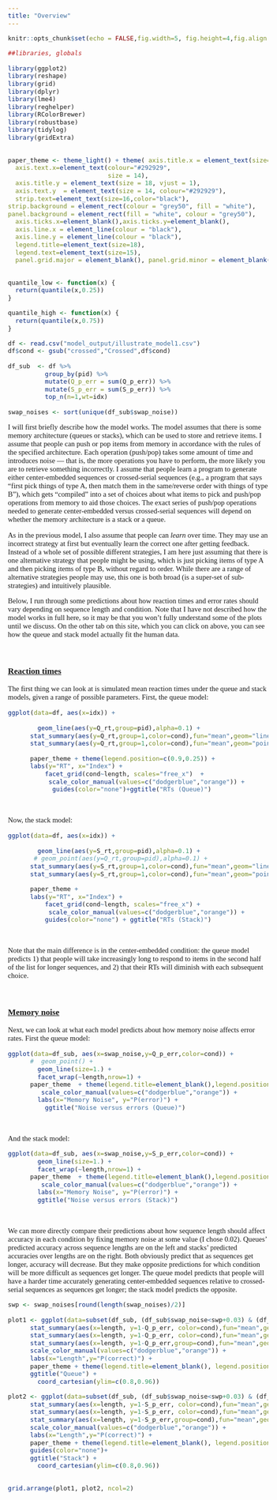 ```yaml
---
title: "Overview"
---
```


<style type="text/css">
  body{
  font-size: 11pt;
  font-family: times;
}
</style>



```r
knitr::opts_chunk$set(echo = FALSE,fig.width=5, fig.height=4,fig.align = "center",cache=TRUE)
```


```r
##libraries, globals

library(ggplot2)
library(reshape)
library(grid)
library(dplyr)
library(lme4)
library(reghelper)
library(RColorBrewer)
library(robustbase)
library(tidylog)
library(gridExtra)


paper_theme <- theme_light() + theme( axis.title.x = element_text(size=18),
  axis.text.x=element_text(colour="#292929", 
                           size = 14), 
  axis.title.y = element_text(size = 18, vjust = 1),
  axis.text.y  = element_text(size = 14, colour="#292929"),
  strip.text=element_text(size=16,color="black"),
strip.background = element_rect(colour = "grey50", fill = "white"),
panel.background = element_rect(fill = "white", colour = "grey50"),
  axis.ticks.x=element_blank(),axis.ticks.y=element_blank(),
  axis.line.x = element_line(colour = "black"), 
  axis.line.y = element_line(colour = "black"),
  legend.title=element_text(size=18),
  legend.text=element_text(size=15),
  panel.grid.major = element_blank(), panel.grid.minor = element_blank())


quantile_low <- function(x) {
  return(quantile(x,0.25))
}

quantile_high <- function(x) {
  return(quantile(x,0.75))
}


```



```r

df <- read.csv("model_output/illustrate_model1.csv")
df$cond <- gsub("crossed","Crossed",df$cond)

df_sub  <- df %>%
          group_by(pid) %>%
          mutate(Q_p_err = sum(Q_p_err)) %>%
          mutate(S_p_err = sum(S_p_err)) %>%
          top_n(n=1,wt=idx)

swap_noises <- sort(unique(df_sub$swap_noise))

```

I will first briefly describe how the model works. The model assumes that there is some memory architecture (queues or stacks), which can be used to store and retrieve items. I assume that people can push or pop items from memory in accordance with the rules of the specified architecture. Each operation (push/pop) takes some amount of time and introduces noise --- that is, the more operations you have to perform, the more likely you are to retrieve something incorrectly. I assume that people learn a program to generate either center-embedded sequences or crossed-serial sequences (e.g., a program that says "first pick things of type A, then match them in the same/reverse order with things of type B"), which gets "compiled" into a set of choices about what items to pick and push/pop operations from memory to aid those choices. The exact series of push/pop operations needed to generate center-embedded versus crossed-serial sequences will depend on whether the memory architecture is a stack or a queue. 

As in the previous model, I also assume that people can <i>learn</i> over time. They may use an incorrect strategy at first but eventually learn the correct one after getting feedback. Instead of a whole set of possible different strategies, I am here just assuming that there is one alternative strategy that people might be using, which is just picking items of type A and then picking items of type B, without regard to order. While there are a range of alternative strategies people may use, this one is both broad (is a super-set of sub-strategies) and intuitively plausible.

Below, I run through some predictions about how reaction times and error rates should vary depending on sequence length and condition. Note that I have not described how the model works in full here, so it may be that you won't fully understand some of the plots until we discuss. On the other tab on this site, which you can click on above, you can see how the queue and stack model actually fit the human data.


<br/> 

### <u>Reaction times</u>

The first thing we can look at is simulated mean reaction times under the queue and stack models, given a range of possible parameters. First, the queue model:
<br/> 


```r
ggplot(data=df, aes(x=idx)) +
      
        geom_line(aes(y=Q_rt,group=pid),alpha=0.1) +
      stat_summary(aes(y=Q_rt,group=1,color=cond),fun="mean",geom="line",size=1.1) +
      stat_summary(aes(y=Q_rt,group=1,color=cond),fun="mean",geom="point",size=1.) +

      paper_theme + theme(legend.position=c(0.9,0.25)) +
      labs(y="RT", x="Index") +
          facet_grid(cond~length, scales="free_x")  +
           scale_color_manual(values=c("dodgerblue","orange")) +
            guides(color="none")+ggtitle("RTs (Queue)")

```
<br/> 


Now, the stack model:
<br/> 

```r


ggplot(data=df, aes(x=idx)) +
      
        geom_line(aes(y=S_rt,group=pid),alpha=0.1) +
       # geom_point(aes(y=Q_rt,group=pid),alpha=0.1) +
      stat_summary(aes(y=S_rt,group=1,color=cond),fun="mean",geom="line",size=1.1) +
      stat_summary(aes(y=S_rt,group=1,color=cond),fun="mean",geom="point",size=1.) +

      paper_theme + 
      labs(y="RT", x="Index") +
          facet_grid(cond~length, scales="free_x") +
           scale_color_manual(values=c("dodgerblue","orange")) +
          guides(color="none") + ggtitle("RTs (Stack)")
```
<br/> 

Note that the main difference is in the center-embedded condition: the queue model predicts 1) that people will take increasingly long to respond to items in the second half of the list for longer sequences, and 2) that their RTs will diminish with each subsequent choice. 

<br/> 

### <u>Memory noise</u>

Next, we can look at what each model predicts about how memory noise affects error rates. First the queue model:
<br/> 

```r
ggplot(data=df_sub, aes(x=swap_noise,y=Q_p_err,color=cond)) +
      #  geom_point() +
        geom_line(size=1.) +
        facet_wrap(~length,nrow=1) +
      paper_theme  + theme(legend.title=element_blank(),legend.position=c(0.1,0.75)) +
         scale_color_manual(values=c("dodgerblue","orange")) +
        labs(x="Memory Noise", y="P(error)") +
          ggtitle("Noise versus errors (Queue)") 

```
<br/> 

And the stack model:
<br/> 

```r


ggplot(data=df_sub, aes(x=swap_noise,y=S_p_err,color=cond)) +
        geom_line(size=1.) +
        facet_wrap(~length,nrow=1) +
      paper_theme  + theme(legend.title=element_blank(),legend.position=c(0.1,0.75)) +
         scale_color_manual(values=c("dodgerblue","orange")) +
        labs(x="Memory Noise", y="P(error)") +
        ggtitle("Noise versus errors (Stack)") 


```
<br/> 

We can more directly compare their predictions about how sequence length should affect accuracy in each condition by fixing memory noise at some value (I chose 0.02). Queues' predicted accuracy across sequence lengths are on the left and stacks' predicted accuracies over lengths are on the right. Both obviously predict that as sequences get longer, accuracy will decrease. But they make opposite predictions for which condition will be more difficult as sequences get longer. The queue model predicts that people will have a harder time accurately generating center-embedded sequences relative to crossed-serial sequences as sequences get longer; the stack model predicts the opposite.
<br/> 

```r
swp <- swap_noises[round(length(swap_noises)/2)]

plot1 <- ggplot(data=subset(df_sub, (df_sub$swap_noise<swp+0.03) & (df_sub$swap_noise>swp-0.02))) +
      stat_summary(aes(x=length, y=1-Q_p_err, color=cond),fun="mean",geom="line",size=0.8) +
      stat_summary(aes(x=length, y=1-Q_p_err, color=cond),fun="mean",geom="point",size=2.75) +
      stat_summary(aes(x=length, y=1-Q_p_err,group=cond),fun="mean",geom="point",size=1.75,color="white") +
      scale_color_manual(values=c("dodgerblue","orange")) +
      labs(x="Length",y="P(correct)") +
      paper_theme + theme(legend.title=element_blank(), legend.position=c(0.24,0.24)) +
      ggtitle("Queue") +
        coord_cartesian(ylim=c(0.8,0.96))

plot2 <- ggplot(data=subset(df_sub, (df_sub$swap_noise<swp+0.03) & (df_sub$swap_noise>swp-0.02))) +
      stat_summary(aes(x=length, y=1-S_p_err, color=cond),fun="mean",geom="line",size=0.8) +
      stat_summary(aes(x=length, y=1-S_p_err, color=cond),fun="mean",geom="point",size=2.75) +
      stat_summary(aes(x=length, y=1-S_p_err,group=cond),fun="mean",geom="point",size=1.75,color="white") +
      scale_color_manual(values=c("dodgerblue","orange")) +
      labs(x="Length",y="P(correct)") +
      paper_theme + theme(legend.title=element_blank(), legend.position=c(0.84,0.84)) +
      guides(color="none")+
      ggtitle("Stack") +
        coord_cartesian(ylim=c(0.8,0.96))


grid.arrange(plot1, plot2, ncol=2)

```